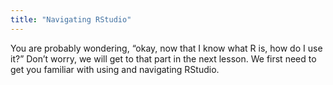```yaml
---
title: "Navigating RStudio"
---
```

You are probably wondering, "okay, now that I know what R is, how do I use it?" Don't worry, we will get to that part in the next lesson. We first need to get you familiar with using and navigating RStudio.  

```r
 
  
```

